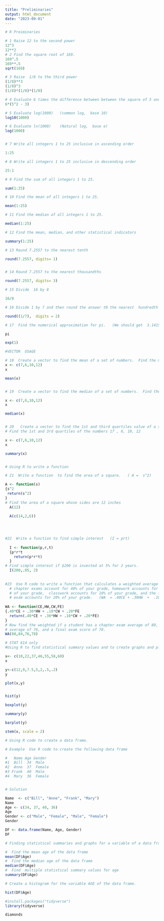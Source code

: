 ```yaml
---
title: "Preliminaries"
output: html_document
date: "2023-09-01"
---
```


```r



# R Preiminaries

# 1 Raise 12 to the second power
12^3
12**2
# 2 Find the square root of 169.
169^.5
169**.5
sqrt(169)

# 3 Raise  1/8 to the third power
(1/8)**3         
(1/8)^3
(1/8)*(1/8)*(1/8)

# 4 Evaluate 6 times the difference between between the square of 5 and 3.
6*(5^2 - 3)

# 5 Evaluate log(1000)   (common log,  base 10)
log10(1000)   

# 6 Evaluate ln(1000)    (Natural log,  base e)
log(1000)


# 7 Write all integers 1 to 25 inclusive in ascending order

1:25

# 8 Write all integers 1 to 25 inclusive in descending order

25:1

# 9 Find the sum of all integers 1 to 25. 

sum(1:25)

# 10 Find the mean of all integers 1 to 25. 

mean(1:25)

# 11 Find the median of all integers 1 to 25. 

median(1:25)

# 12 Find the mean, median, and other statistical indicators

summary(1:25)

# 13 Round 7.2557 to the nearest tenth

round(7.2557, digits= 1)


# 14 Round 7.2557 to the nearest thousandths

round(7.2557, digits= 3)

# 15 Divide  16 by 8

16/8

# 16 Divide 1 by 7 and then round the answer t0 the nearest  hundredth (use one line of code)

round((1/7),  digits = 2)

# 17  Find the numerical approximation for pi.   (We should get  3.141593)

pi

exp(1)

#VECTOR  USAGE

# 18  Create a vector to find the mean of a set of numbers.  Find the mean of 17 , 6, 10, 12
x <- c(7,6,10,12)
x

mean(x)


# 19  Create a vector to find the median of a set of numbers.  Find the median of 17 , 6, 10, 12

x <- c(7,6,10,12)
x

median(x)


# 20   Create a vector to find the 1st and third quartiles value of a set of numbers.  
# Find the 1st and 3rd quartiles of the numbers 17 , 6, 10, 12

x <- c(7,6,10,12)
x

summary(x)


# Using R to write a function

# 21  Write a function  to find the area of a square.   ( A =  s^2)

A <- function(s)
{s^2
 return(s^2)
}
# Find the area of a square whose sides are 12 inches
  A(12)
  
  A(c(14,2,6))
  
  


#22  Write a function to find simple interest   (I = prt)
  
  I <- function(p,r,t)
  {p*r*t
    return(p*r*t)
  }
# Find simple interest if $200 is invested at 5% for 2 years.
  I(200,.05, 2)
  
  
#23  Use R code to write a function that calculates a weighted average if 
  # chapter exams account for 40% of your grade, homework accounts for 30% 
  # of your grade,  classwork accounts for 10% of your grade, and the final
  # exam accounts for 20% of your grade.   (WA  = .40CE + .30HW  +  .10CW + .20FE)
  
WA <- function(CE,HW,CW,FE)
{.40*CE + .30*HW + .10*CW + .20*FE
  return(.40*CE + .30*HW + .10*CW + .20*FE)
}
# Now find the weighted if a student has a chapter exam average of 80, a homework average of 84, a classwork
# average of 76, and a final exam score of 78.
WA(80,84,76,78)

# STAT 614 only
#Using R to find statistical summary values and to create graphs and plots

x<- c(10,22,37,46,55,58,60)
x

y<-c(12,9,7.5,5,2,.5,.2)
y

plot(x,y)


hist(y)

boxplot(y)

summary(y)

barplot(y)

stem(x, scale = 2)

# Using R code to create a data frame.

# Example  Use R code to create the following data frame

#   Name Age Gender
#1  Bill  34  Male
#2  Anne  37  Female
#3 Frank  40  Male
#4  Mary  36  Female


# Solution

Name  <- c("Bill", "Anne", "Frank", "Mary")
Name
Age <- c(34, 37, 40, 36)
Age
Gender <- c("Male", "Female", "Male", "Female")
Gender

DF <- data.frame(Name, Age, Gender)
DF

# Finding statistical summaries and graphs for a variable of a data frame

#  Find the mean age of the data frame
mean(DF$Age)
#  Find the median age of the data frame
median(DF$Age)
#  Find  multiple statistical summary values for age
summary(DF$Age)

# Create a histogram for the variable AGE of the data frame.

hist(DF$Age)

#install.packages("tidyverse")
library(tidyverse)

diamonds



```
